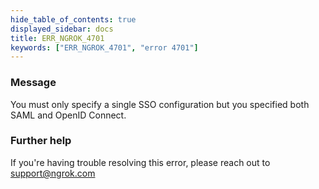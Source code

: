 ```yaml
---
hide_table_of_contents: true
displayed_sidebar: docs
title: ERR_NGROK_4701
keywords: ["ERR_NGROK_4701", "error 4701"]
---
```


### Message

You must only specify a single SSO configuration but you specified both SAML and OpenID Connect.

### Further help

If you're having trouble resolving this error, please reach out to [support@ngrok.com](mailto:support@ngrok.com?subject=Help%20with%20ERR_NGROK_4701)
